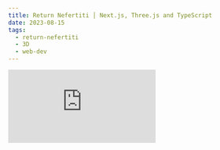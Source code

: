 ```yaml
---
title: Return Nefertiti │ Next.js, Three.js and TypeScript  
date: 2023-08-15
tags:
  - return-nefertiti
  - 3D
  - web-dev
---
```


<div style={{ padding: "48.23% 0 0 0", position: "relative" }}>
  <iframe 
    src="https://player.vimeo.com/video/854522289?h=7a52786b64&autoplay=1&loop=1&color=c9ff23&title=0&byline=0&portrait=0" 
    style={{ position: "absolute", top: 0, left: 0, width: "100%", height: "100%" }}
    frameBorder="0" 
    allow="autoplay; fullscreen; picture-in-picture" 
    allowFullScreen
  />
</div>

